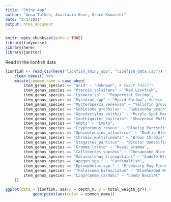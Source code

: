 ```yaml
---
title: "Shiny App"
author: "Anna Talken, Anastasia Kunz, Grace Kumaishi"
date: "2/3/2021"
output: html_document
---
```


```r
knitr::opts_chunk$set(echo = TRUE)
library(tidyverse)
library(here)
library(janitor)
```

Read in the lionfish data
```r
lionfish <- read_csv(here("lionfish_shiny_app", "lionfish_data.csv")) %>% 
    clean_names() %>% 
    mutate(common_name = case_when(
        item_genus_species == "unid" ~ "Unknown", # CHECK THIS???
        item_genus_species == "Pterois_volaitans" ~ "Red Lionfish",
        item_genus_species == "Lysmata_sp" ~ "Peppermint Shrimp",
        item_genus_species == "Mysidium_spp" ~ "Mysid Shrimp", #check
        item_genus_species == "Mycteroperca_venenosa" ~ "Yellofin grouper",
        item_genus_species == "Gobiosoma_prochilos" ~ "Gobiosoma prochilos", #couldnt find it
        item_genus_species == "Gonodactylus_smithii" ~ "Purple Spot Manits Shrimp",
        item_genus_species == "Canthigaster_rostrata"~ "Sharpnose Puffer",
        item_genus_species == "empty" ~ "Empty",
        item_genus_species == "Cryptotomus_roseus" ~ "Bluelip Parrotfish",
        item_genus_species == "Ophioblennius_atlanticus" ~ "Redlip Blenny",
        item_genus_species == "Chromis_multilineata" ~ "Brown Chromis",
        item_genus_species == "Stegastes_partitus" ~ "Bicolor Damselfish",
        item_genus_species == "Gramma_loreto" ~ "Royal Gramma",
        item_genus_species == "Callinectes_sapidus" ~ "Chesapeake Blue Crab",
        item_genus_species == "Malacoctenus_trinagulatus" ~ "Saddle Blenny",
        item_genus_species == "Apogon_spp." ~ "Cardinalfish",
        item_genus_species == "Epinephelus_spp." ~ "Predatory Ray-Finned Fish", # better name???
        item_genus_species == "Thalassoma_bifasciatum" ~ "Blueheaded Wrasse",
        item_genus_species == "Liopropoma_carmabi" ~ "Candy Basslet"
    ))
```


```r
ggplot(data = lionfish, aes(x = depth_m, y = total_weigth_gr)) +
            geom_point(aes(color = common_name))
```

